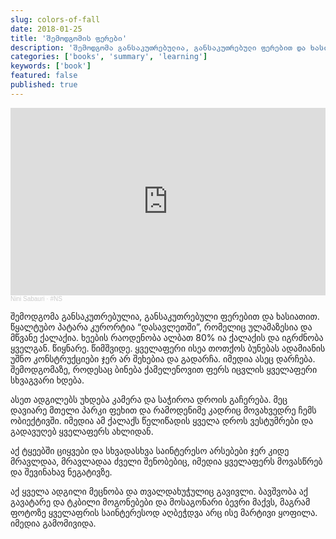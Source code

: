 ```yaml
---
slug: colors-of-fall
date: 2018-01-25
title: 'შემოდგომის ფერები'
description: 'შემოდგომა განსაკუთრებულია, განსაკუთრებული ფერებით და ხასიათით. წყალტუბო პატარა კურორტია “დასავლეთში”, რომელიც ულამაზესია და მწვანე ქალაქია. ხეების რაოდენობა ალბათ 80% ია ქალაქის და იგრძნობა ყველგან. წიყნარე. წიმშვიდე. ყველაფერი ისეა თოთქოს ბუნებას ადამიანის უშნო კონსტრუქციები ჯერ არ შეხებია და გადარჩა. იმედია ასეც დარჩება. შემოდგომაზე, როდესაც ბინება ქამელენოვით ფერს იცვლის ყველაფერი სხვაგვარი ხდება.'
categories: ['books', 'summary', 'learning']
keywords: ['book']
featured: false
published: true
---
```


<iframe width="100%" height="300" scrolling="no" frameborder="no" allow="autoplay" src="https://w.soundcloud.com/player/?url=https%3A//api.soundcloud.com/tracks/130184708&color=%23ff5500&auto_play=false&hide_related=false&show_comments=true&show_user=true&show_reposts=false&show_teaser=true&visual=true"></iframe><div style="font-size: 10px; color: #cccccc;line-break: anywhere;word-break: normal;overflow: hidden;white-space: nowrap;text-overflow: ellipsis; font-family: Interstate,Lucida Grande,Lucida Sans Unicode,Lucida Sans,Garuda,Verdana,Tahoma,sans-serif;font-weight: 100;"><a href="https://soundcloud.com/nini-sabauri" title="Nini Sabauri" target="_blank" style="color: #cccccc; text-decoration: none;">Nini Sabauri</a> · <a href="https://soundcloud.com/nini-sabauri/ns" title="#NS" target="_blank" style="color: #cccccc; text-decoration: none;">#NS</a></div>

შემოდგომა განსაკუთრებულია, განსაკუთრებული ფერებით და ხასიათით. წყალტუბო პატარა კურორტია “დასავლეთში”, რომელიც ულამაზესია და მწვანე ქალაქია. ხეების რაოდენობა ალბათ 80% ია ქალაქის და იგრძნობა ყველგან. წიყნარე. წიმშვიდე. ყველაფერი ისეა თოთქოს ბუნებას ადამიანის უშნო კონსტრუქციები ჯერ არ შეხებია და გადარჩა. იმედია ასეც დარჩება. შემოდგომაზე, როდესაც ბინება ქამელენოვით ფერს იცვლის ყველაფერი სხვაგვარი ხდება.

ასეთ ადგილებს უხდება კამერა და საჭიროა დროის გაჩერება. მეც დავიარე მთელი პარკი ფეხით და რამოდენიმე კადრიც მოვახვედრე ჩემს ობიექტივში. იმედია ამ ქალაქს წელიწადის ყველა დროს ვესტუმრები და გადავუღებ ყველაფერს ახლიდან.

აქ ტყეებში ციყვები და სხვადასხვა საინტერესო არსებები ჯერ კიდე მრავლდაა, მრავლადაა ძველი შენობებიც, იმედია ყველაფერს მოვასწრებ და შევინახავ ნეგატივზე.

აქ ყველა ადგილი მეცნობა და თვალდახუჭულიც გავივლი. ბავშვობა აქ გავატარე და ტკბილი მოგონებები და მოსაგონარი ბევრი მაქვს, მაგრამ ფოტოზე ყველაფრის საინტერესოდ აღბეჭდვა არც ისე მარტივი ყოფილა. იმედია გამომივიდა.
